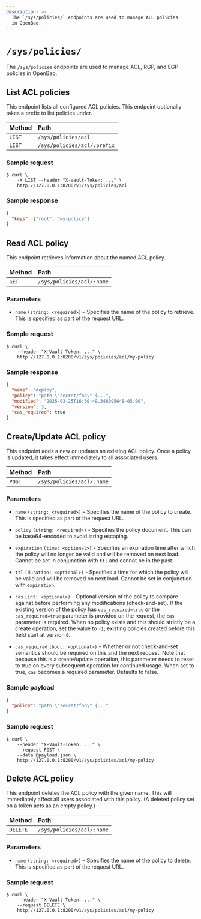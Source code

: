 ```yaml
---
description: >-
  The `/sys/policies/` endpoints are used to manage ACL policies
  in OpenBao.
---
```


# `/sys/policies/`

The `/sys/policies` endpoints are used to manage ACL, RGP, and EGP policies in OpenBao.

## List ACL policies

This endpoint lists all configured ACL policies. This endpoint optionally
takes a prefix to list policies under.

| Method | Path                        |
| :----- | :-------------------------- |
| `LIST` | `/sys/policies/acl`         |
| `LIST` | `/sys/policies/acl/:prefix` |

### Sample request

```shell-session
$ curl \
    -X LIST --header "X-Vault-Token: ..." \
    http://127.0.0.1:8200/v1/sys/policies/acl
```

### Sample response

```json
{
  "keys": ["root", "my-policy"]
}
```

## Read ACL policy

This endpoint retrieves information about the named ACL policy.

| Method | Path                      |
| :----- | :------------------------ |
| `GET`  | `/sys/policies/acl/:name` |

### Parameters

- `name` `(string: <required>)` – Specifies the name of the policy to retrieve.
  This is specified as part of the request URL.

### Sample request

```shell-session
$ curl \
    --header "X-Vault-Token: ..." \
    http://127.0.0.1:8200/v1/sys/policies/acl/my-policy
```

### Sample response

```json
{
  "name": "deploy",
  "policy": "path \"secret/foo\" {...",
  "modified": "2025-03-25T16:50:49.348095648-05:00",
  "version": 3,
  "cas_required": true
}
```

## Create/Update ACL policy

This endpoint adds a new or updates an existing ACL policy. Once a policy is
updated, it takes effect immediately to all associated users.

| Method | Path                      |
| :----- | :------------------------ |
| `POST`  | `/sys/policies/acl/:name` |

### Parameters

- `name` `(string: <required>)` – Specifies the name of the policy to create.
  This is specified as part of the request URL.

- `policy` `(string: <required>)` - Specifies the policy document. This can be
  base64-encoded to avoid string escaping.

- `expiration` `(time: <optional>)` - Specifies an expiration time after which
  the policy will no longer be valid and will be removed on next load. Cannot
  be set in conjunction with `ttl` and cannot be in the past.

- `ttl` `(duration: <optional>)` - Specifies a time for which the policy will
  be valid and will be removed on next load. Cannot be set in conjunction with
  `expiration`.

- `cas` `(int: <optional>)` - Optional version of the policy to compare
  against before performing any modifications (check-and-set). If the existing
  version of the policy has `cas_required=true` or the `cas_required=true`
  parameter is provided on the request, the `cas` parameter is required. When
  no policy exists and this should strictly be a create operation, set the
  value to `-1`; existing policies created before this field start at version
  `0`.

- `cas_required` `(bool: <optional>)` - Whether or not check-and-set semantics
  should be required on this and the next request. Note that because this is
  a create/update operation, this parameter needs to reset to true on every
  subsequent operation for continued usage. When set to true, `cas` becomes
  a required parameter. Defaults to false.

### Sample payload

```json
{
  "policy": "path \"secret/foo\" {..."
}
```

### Sample request

```shell-session
$ curl \
    --header "X-Vault-Token: ..." \
    --request POST \
    --data @payload.json \
    http://127.0.0.1:8200/v1/sys/policies/acl/my-policy
```

## Delete ACL policy

This endpoint deletes the ACL policy with the given name. This will immediately
affect all users associated with this policy. (A deleted policy set on a token
acts as an empty policy.)

| Method   | Path                      |
| :------- | :------------------------ |
| `DELETE` | `/sys/policies/acl/:name` |

### Parameters

- `name` `(string: <required>)` – Specifies the name of the policy to delete.
  This is specified as part of the request URL.

### Sample request

```shell-session
$ curl \
    --header "X-Vault-Token: ..." \
    --request DELETE \
    http://127.0.0.1:8200/v1/sys/policies/acl/my-policy
```

